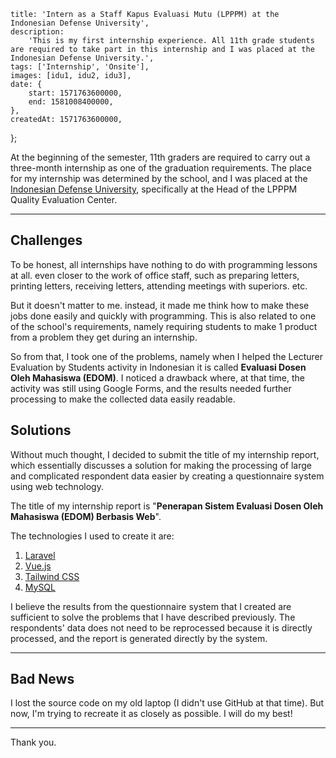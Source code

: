 
    title: 'Intern as a Staff Kapus Evaluasi Mutu (LPPPM) at the Indonesian Defense University',
    description:
        'This is my first internship experience. All 11th grade students are required to take part in this internship and I was placed at the Indonesian Defense University.',
    tags: ['Internship', 'Onsite'],
    images: [idu1, idu2, idu3],
    date: {
        start: 1571763600000,
        end: 1581008400000,
    },
    createdAt: 1571763600000,
};

At the beginning of the semester, 11th graders are required to carry out a three-month internship as one of the graduation requirements. The place for my internship was determined by the school, and I was placed at the [Indonesian Defense University](https://www.idu.ac.id), specifically at the Head of the LPPPM Quality Evaluation Center.

---

## Challenges

To be honest, all internships have nothing to do with programming lessons at all. even closer to the work of office staff, such as preparing letters, printing letters, receiving letters, attending meetings with superiors. etc.

But it doesn't matter to me. instead, it made me think how to make these jobs done easily and quickly with programming. This is also related to one of the school's requirements, namely requiring students to make 1 product from a problem they get during an internship.

So from that, I took one of the problems, namely when I helped the Lecturer Evaluation by Students activity in Indonesian it is called **Evaluasi Dosen Oleh Mahasiswa (EDOM)**. I noticed a drawback where, at that time, the activity was still using Google Forms, and the results needed further processing to make the collected data easily readable.

## Solutions

Without much thought, I decided to submit the title of my internship report, which essentially discusses a solution for making the processing of large and complicated respondent data easier by creating a questionnaire system using web technology.

<Note>The title of my internship report is "**Penerapan Sistem Evaluasi Dosen Oleh Mahasiswa (EDOM) Berbasis Web**".</Note>

The technologies I used to create it are:

1.  [Laravel](https://wwww.laravel.com)
2.  [Vue.js](https://www.vuejs.org)
3.  [Tailwind CSS](https://www.tailwindcss.com)
4.  [MySQL](https://www.mysql.com)

I believe the results from the questionnaire system that I created are sufficient to solve the problems that I have described previously. The respondents' data does not need to be reprocessed because it is directly processed, and the report is generated directly by the system.

---

## Bad News

I lost the source code on my old laptop (I didn't use GitHub at that time). But now, I'm trying to recreate it as closely as possible. I will do my best!

---

Thank you.
